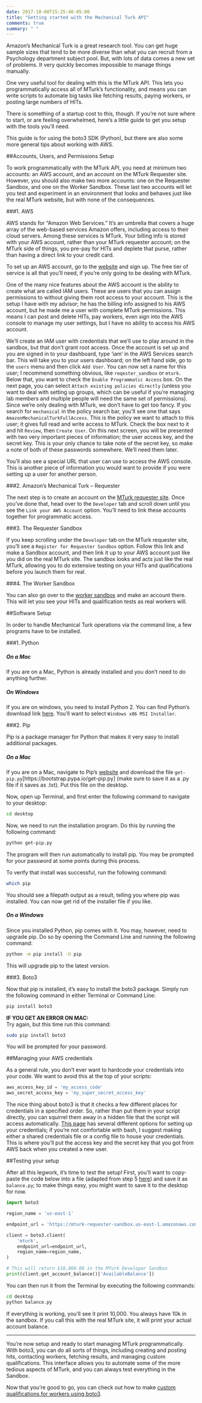 ```yaml
---
date: 2017-10-08T15:25:40-05:00
title: "Getting started with the Mechanical Turk API"
comments: true
summary: " "
---
```


Amazon's Mechanical Turk is a great research tool. You can get huge sample sizes that tend to be more diverse than what you can recruit from a Psychology department subject pool. But, with lots of data comes a new set of problems. It very quickly becomes impossible to manage things manually.

One very useful tool for dealing with this is the MTurk API. This lets you programmatically access all of MTurk's functionality, and means you can write scripts to automate big tasks like fetching results, paying workers, or posting large numbers of HITs.

There is something of a startup cost to this, though. If you're not sure where to start, or are feeling overwhelmed, here's a little guide to get you setup with the tools you'll need.

This guide is for using the boto3 SDK (Python), but there are also some more general tips about working with AWS.

##Accounts, Users, and Permissions Setup

To work programmatically with the MTurk API, you need at minimum two accounts: an AWS account, and an account on the MTurk Requester site. However, you should also make two more accounts: one on the Requester Sandbox, and one on the Worker Sandbox. These last two accounts will let you test and experiment in an environment that looks and behaves just like the real MTurk website, but with none of the consequences.

###1. AWS

AWS stands for "Amazon Web Services." It's an umbrella that covers a huge array of the web-based services Amazon offers, including access to their cloud servers. Among these services is MTurk. Your billing info is stored with your AWS account, rather than your MTurk requester account; on the MTurk side of things, you pre-pay for HITs and deplete that purse, rather than having a direct link to your credit card.

To set up an AWS account, go to the [website](https://aws.amazon.com/free/?sc_channel=PS&sc_campaign=acquisition_US&sc_publisher=google&sc_medium=cloud_computing_hv_b&sc_content=aws_core_e_control_q32016&sc_detail=aws&sc_category=cloud_computing&sc_segment=188908133959&sc_matchtype=e&sc_country=US&s_kwcid=AL!4422!3!188908133959!e!!g!!aws&ef_id=WUMEpQAAAHy41iUB:20171008221039:s) and sign up. The free tier of service is all that you'll need, if you're only going to be dealing with MTurk.

One of the many nice features about the AWS account is the ability to create what are called IAM users. These are users that you can assign permissions to without giving them root access to your account. This is the setup I have with my advisor; he has the billing info assigned to his AWS account, but he made me a user with complete MTurk permissions. This means I can post and delete HITs, pay workers, even sign into the AWS console to manage my user settings, but I have no ability to access his AWS account.

We'll create an IAM user with credentials that we'll use to play around in the sandbox, but that don't grant root access. Once the account is set up and you are signed in to your dashboard, type 'iam' in the AWS Services search bar. This will take you to your users dashboard; on the left hand side, go to the `users` menu and then click `Add User`. You can now set a name for this user; I recommend something obvious, like `reqester_sandbox` or `mturk`. Below that, you want to check the `Enable Programmatic Access` box. On the next page, you can select `Attach existing policies directly` (unless you want to deal with setting up groups, which can be useful if you're managing lab members and multiple people will need the same set of permissions). Since we're only dealing with MTurk, we don't have to get too fancy. If you search for `mechanical` in the policy search bar, you'll see one that says `AmazonMechanicalTurkFullAccess`. This is the policy we want to attach to this user; it gives full read and write access to MTurk. Check the box next to it and hit `Review`, then `Create User`. On this next screen, you will be presented with two very important pieces of information; the user access key, and the secret key. This is your only chance to take note of the secret key, so make a note of both of these passwords somewhere. We'll need them later.

You'll also see a special URL that user can use to access the AWS console. This is another piece of information you would want to provide if you were setting up a user for another person.

###2. Amazon's Mechanical Turk -- Requester

The next step is to create an account on the [MTurk requester site](https://requester.mturk.com/). Once you've done that, head over to the `Developer` tab and scroll down until you see the `Link your AWS Account` option. You'll need to link these accounts together for programmatic access.

###3. The Requester Sandbox

If you keep scrolling under the `Developer` tab on the MTurk requester site, you'll see a `Register for Requester Sandbox` option. Follow this link and make a Sandbox account, and then link it up to your AWS account just like you did on the real MTurk site. The sandbox looks and acts just like the real MTurk, allowing you to do extensive testing on your HITs and qualifications before you launch them for real.

###4. The Worker Sandbox

You can also go over to the [worker sandbox](https://workersandbox.mturk.com/mturk/) and make an account there. This will let you see your HITs and qualification tests as real workers will.

##Software Setup

In order to handle Mechanical Turk operations via the command line, a few programs have to be installed.

###1. Python

##### On a Mac
If you are on a Mac, Python is already installed and you don't need to do anything further.

##### On Windows
If you are on windows, you need to install Python 2. You can find Python's download link [here](https://www.python.org/downloads/release/python-2714/). You'll want to select `Windows x86 MSI Installer`.

###2. Pip

Pip is a package manager for Python that makes it very easy to install additional packages.

##### On a Mac
If you are on a Mac, navigate to Pip's [website](https://pip.pypa.io/en/stable/installing/) and download the file `get-pip.py`[https://bootstrap.pypa.io/get-pip.py] (make sure to save it as a .py file if it saves as .txt). Put this file on the desktop.

Now, open up Terminal, and first enter the following command to navigate to your desktop:
```bash
cd desktop
```

Now, we need to run the installation program. Do this by running the following command:
```bash
python get-pip.py
```

The program will then run automatically to install pip. You may be prompted for your password at some points during this process.

To verify that install was successful, run the following command:
```bash
which pip
```

You should see a filepath output as a result, telling you where pip was installed. You can now get rid of the installer file if you like.

##### On a Windows
Since you installed Python, pip comes with it. You may, however, need to upgrade pip. Do so by opening the Command Line and running the following command:
```bash
python -m pip install -U pip
```

This will upgrade pip to the latest version.

###3. Boto3

Now that pip is installed, it's easy to install the boto3 package. Simply run the following command in either Terminal or Command Line:
```bash
pip install boto3
```

**IF YOU GET AN ERROR ON MAC:**  
Try again, but this time run this command:
```bash
sudo pip install boto3
```

You will be prompted for your password.

##Managing your AWS credentials

As a general rule, you don't ever want to hardcode your credentials into your code. We want to avoid this at the top of your scripts:

```python
aws_access_key_id = 'my_access_code'
aws_secret_access_key = 'my_super_secret_access_key'
```

The nice thing about boto3 is that it checks a few different places for credentials in a specified order. So, rather than put them in your script directly, you can squirrel them away in a hidden file that the script will access automatically. [This page](http://boto3.readthedocs.io/en/latest/guide/configuration.html) has several different options for setting up your credentials; if you're not comfortable with bash, I suggest making either a shared credentials file or a config file to house your credentials. This is where you'll put the access key and the secret key that you got from AWS back when you created a new user.

##Testing your setup

After all this legwork, it's time to test the setup! First, you'll want to copy-paste the code below into a file (adapted from step 5 [here](https://requester.mturk.com/developer)) and save it as `balance.py`; to make things easy, you might want to save it to the desktop for now.

```python
import boto3

region_name = 'us-east-1'

endpoint_url = 'https://mturk-requester-sandbox.us-east-1.amazonaws.com'

client = boto3.client(
    'mturk',
    endpoint_url=endpoint_url,
    region_name=region_name,
)

# This will return $10,000.00 in the MTurk Developer Sandbox
print(client.get_account_balance()['AvailableBalance'])
```

You can then run it from the Terminal by executing the following commands:
```bash
cd desktop
python balance.py
```

If everything is working, you'll see it print 10,000. You always have 10k in the sandbox. If you call this with the real MTurk site, it will print your actual account balance.

------

You're now setup and ready to start managing MTurk programmatically. With boto3, you can do all sorts of things, including creating and posting hits, contacting workers, fetching results, and managing custom qualifications. This interface allows you to automate some of the more tedious aspects of MTurk, and you can always test everything in the Sandbox.

Now that you're good to go, you can check out how to make [custom qualifications for workers using boto3](katherinemwood.github.io/post/qualifications/).